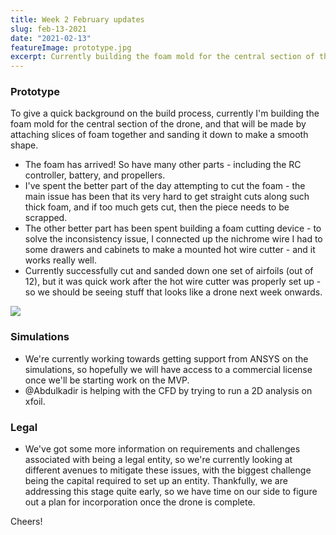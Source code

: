 ```yaml
---
title: Week 2 February updates
slug: feb-13-2021
date: "2021-02-13"
featureImage: prototype.jpg
excerpt: Currently building the foam mold for the central section of the drone, and that will be made by attaching slices of foam together and sanding it down to make a smooth shape.
---
```



### Prototype

To give a quick background on the build process, currently I'm building the foam mold for the central section of the drone, and that will be made by attaching slices of foam together and sanding it down to make a smooth shape.

- The foam has arrived! So have many other parts - including the RC controller, battery, and propellers.
- I've spent the better part of the day attempting to cut the foam - the main issue has been that its very hard to get straight cuts along such thick foam, and if too much gets cut, then the piece needs to be scrapped.
- The other better part has been spent building a foam cutting device - to solve the inconsistency issue, I connected up the nichrome wire I had to some drawers and cabinets to make a mounted hot wire cutter - and it works really well.
- Currently successfully cut and sanded down one set of airfoils (out of 12), but it was quick work after the hot wire cutter was properly set up - so we should be seeing stuff that looks like a drone next week onwards.

<div className="screenshots-update-container">
  <img src={image1feb13} className="update" />
</div>

### Simulations

- We're currently working towards getting support from ANSYS on the simulations, so hopefully we will have access to a commercial license once we'll be starting work on the MVP.
- @Abdulkadir is helping with the CFD by trying to run a 2D analysis on xfoil.

### Legal

- We've got some more information on requirements and challenges associated with being a legal entity, so we're currently looking at different avenues to mitigate these issues, with the biggest challenge being the capital required to set up an entity. Thankfully, we are addressing this stage quite early, so we have time on our side to figure out a plan for incorporation once the drone is complete.

Cheers!
